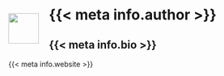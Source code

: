 <br><br>

:::: {.author-block}
::: {style="float: left;margin-right: 20px;margin-top: -0px;margin-bottom:0px;"}
![]({{< meta info.pic >}}){width="60px" height="60px"}
:::
# **{{< meta info.author >}}**    
## {{< meta info.bio >}}

{{< meta info.website >}}
::::